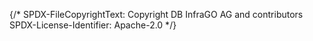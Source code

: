 {/*
    SPDX-FileCopyrightText: Copyright DB InfraGO AG and contributors
    SPDX-License-Identifier: Apache-2.0
*/}


<Meta of={ProjectMetadata} />

<Title />

The Project metadata let's users know about the project name, description and status.

## Larger devices

While loading the project, it looks the same for all users:
<Story of={ProjectMetadata.Loading}/>

A "normal" project user can see the title and description:
<Story of={ProjectMetadata.NormalUser}/>

Project leads have the option to modify some settings:
<Story of={ProjectMetadata.ProjectAdmin} />

This is how an archived projects looks like for normal users:
<Story of={ProjectMetadata.NormalUserArchived} />

This is how an archived projects looks like for project admins:
<Story of={ProjectMetadata.ProjectAdminArchived} />

If there are linked models in the project, the delete button is disabled:
<Story of={ProjectMetadata.CantDelete} />


## Small devices
On small devices, it looks like this:

<Unstyled>
    <div style={{display: "flex", "flex-wrap": "wrap"}}>
        <div style={{width: "250px"}}>
            <Story of={ProjectMetadata.Loading}/>
        </div>
        <div style={{width: "250px"}}>
            <Story of={ProjectMetadata.NormalUser}/>
        </div>
        <div style={{width: "250px"}}>
            <Story of={ProjectMetadata.ProjectAdmin}/>
        </div>
        <div style={{width: "250px"}}>
            <Story of={ProjectMetadata.ProjectAdminArchived}/>
        </div>
    </div>
</Unstyled>
